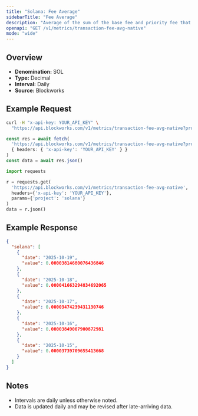 ```yaml
---
title: "Solana: Fee Average"
sidebarTitle: "Fee Average"
description: "Average of the sum of the base fee and priority fee that day in native chain token"
openapi: "GET /v1/metrics/transaction-fee-avg-native"
mode: "wide"
---
```


## Overview

- **Denomination:** SOL
- **Type:** Decimal
- **Interval:** Daily
- **Source:** Blockworks

## Example Request

<CodeGroup>

```bash cURL
curl -H "x-api-key: YOUR_API_KEY" \
  "https://api.blockworks.com/v1/metrics/transaction-fee-avg-native?project=solana"
```

```typescript TypeScript
const res = await fetch(
  'https://api.blockworks.com/v1/metrics/transaction-fee-avg-native?project=solana',
  { headers: { 'x-api-key': 'YOUR_API_KEY' } }
)
const data = await res.json()
```

```python Python
import requests

r = requests.get(
  'https://api.blockworks.com/v1/metrics/transaction-fee-avg-native',
  headers={'x-api-key': 'YOUR_API_KEY'},
  params={'project': 'solana'}
)
data = r.json()
```

</CodeGroup>

## Example Response

```json
{
  "solana": [
    {
      "date": "2025-10-19",
      "value": 0.00003814680076436846
    },
    {
      "date": "2025-10-18",
      "value": 0.000041663294834692065
    },
    {
      "date": "2025-10-17",
      "value": 0.00003474239431130746
    },
    {
      "date": "2025-10-16",
      "value": 0.00003849007900872981
    },
    {
      "date": "2025-10-15",
      "value": 0.00003739709655413668
    }
  ]
}
```

## Notes
- Intervals are daily unless otherwise noted.
- Data is updated daily and may be revised after late-arriving data.